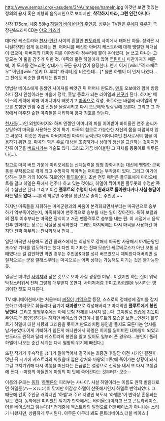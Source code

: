 http://www.sempai.org/~asudem/3NA/Images/hameln.jpg
이것만 보면 멋있는 정의의 용사 혹은 미형의 음유시인으로 보이지만, '''착각하지 마라, 그런 인간 아니다'''

신장 175cm, 체중 58kg
[[하멜의 바이올린]]의 [[주인공]]. 성우는 TV판은 [[우에다 유우지]] 극장판&드라마CD는 [[야오 카즈키]]

대마왕 케스트라와 [[천사]]-[[인간]] 사이의 혼혈인 [[판도라]]의 사이에서 태어난 아들. 성격은 시니컬하지만 쉽게 동요되는 편. 
어머니를 배신한 아버지 케스트라에 대해 맹렬한 적개심이 있으며, 아버지의 대마왕 피를 이어받아 정수리에 뿔이 돋아있다. 늘 쓰고 다니는 고깔모는 이 뿔을 감추기 위한 것. 마족의 뿔은 하멜에게 있어 [[역린]]이나 마찬가지기 때문에, 이 모자를 건드리면 상대가 누구든 용서 없이 응징한다. 왠지 이거  [wiki:"잭 스패로우" 어떤][wiki:"몽키 D. 루피" 캐릭터]랑 비슷한데….[* 물론 하멜이 더 먼저 나왔다...그 전에도 비슷한 클리셰는 많지만]

명법왕 베이스에게 동생인 사이져를 빼앗긴 뒤 어머니 판도라, [[멘토]] 오보에와 함께 방랑하다 잠시 안셈이라는 마을에 정착, 훗날 동료가 되는 라이엘과 [[친구]]가 된다.
하지만 베이스의 계략에 의해 어머니마저 빼앗기고 [[마족]]으로 각성, 폭주하는 바람에 라이엘의 부모를 포함한 안셈 주민 전원을 몰살시키고 다시 오보에와 방랑길에 오른다. 그리고 그 과정에서 마주친 숱한 마족들을 처리하며 용자 칭호를 얻는다.

[[천사족]](...)인 외할아버지와 하프 엔젤인 어머니의 피를 이어받아 바이올린 연주 솜씨가 상당하여 마곡을 사용하는 것이 특기. 마곡의 힘으로 가능한한 자신의 몸을 더럽히지 않고 싸운다. 이것은 가급적 아버지쪽인 마족의 능력보다 어머니쪽인 천사로서의 힘을 이용하기 위한 것. 마곡의 힘은 주로 대상을 조종하거나 상대의 정신을 교란하는 것이지만 간혹 아군을 [[버프]]시키는 기술도 있다. 그리고 가끔 바이올린 그 자체를 몽둥이로 휘두른다(…). 

참고로 마곡 버프 가운데 마리오네트는 신체능력을 엄청 강화시키는 대신에 맹렬한 근육통을 부작용으로 겪게 되고 수명까지 깍아먹는 어이없는 부작용이 있다. 그리고 여기에 당하는 것은 거의 100% 히로인인 [[플루트]]이다. 초반 전투 패턴은 플루트에게 마리오네트를 걸고 하멜은 뒤에서 연주나 하고 있는 것이라, 하멜이 깍아버린 플루웃의 수명만 족히 수십년은 된다.그리고 이건 '''플루트의 수명이 다시 원래대로 돌아왔다거나 사실 농담이라는 말도 없다.'''~~본격 히로인 수명을 장난으로 줄이는 주인공.~~

하지만 마족들을 지휘하는 마계군왕과의 싸움이 본격화되면서부터는 마곡만으로 승부하기 역부족이었는지, 마족화하여 맨주먹으로 승부를 내는 일이 잦아진다. 특히 보컬과의 전투 이후부터는 마곡은 장식이고 거진 맨몸격투로 승부를 내는 편. 이 시점에서 음악 전투 만화라는 장르는 사실상 장식화했다. 그래도 마지막에는 다시 마곡을 사용하긴 하지만 진짜 마무리는 천사화해서 펀치...

일단 마곡만 사용해도 인간 클래스에서는 최상위로 강해서 마곡만 사용해서 마계군왕인 초수왕 기타를 압도하기는 했다.다만 이 기타는 진짜 모습인 케르베로스가 아닌 보통 상태였다는 걸 감안하면 막권 경우는 주인공&더블 성녀 버프였으니 제외한다쳐버리면 실질적으로는 군왕 클래스부터는 마곡으로는 어찌 상대는 가능해도 이기는 것은 불가능한듯.

얼굴은 미녀인 [[사이져]]와 닮은 것으로 보아 사실 굉장한 미남...이겠지만 하는 짓이 워낙 막장스러워서 전혀 그렇게 대우받지 못한다. 사이져처럼 꾸미고 [[라이엘]]을 낚시하는 영 괴이한 짓도 저지른다.

TV 애니메이션에서는 처음부터 [[찌질이]] [[기믹]]으로 등장, 스스로의 정체성에 갈피를 잡지 못하고 여러모로 휘둘리다 급기야 '''대마왕'''으로 각성해버리고 마지막엔 '''플루트에게 봉인당한다.''' 그리고 평행우주에선 아예 모험 자체를 나서지 않는다. 그야말로 [[안습]]에 [[지못미]] 주인공.[* 봉인당하기는 하지만 베이스의 언급이나 플루트의 모습을 보면...언젠가 플루트가 하멜에 대한 사랑과 그리움을 못이겨 판도라처럼 봉인을 풀지도 모른다는 암시를 남겨놓았다.이게 기뻐하기 힘든게 애니판에서 하멜은 이지를 잃어버린 대마왕이 되었고 판도라도 원작과 달리 케스트라의 봉인을 알고 있어도 일부러 푼 경우라....봉인이 풀려 하멜이 나오는 순간 세계는 다시 멸망의 위기에 빠진다.]

또한 작가가 후속작을 냈다가 말아먹어서 결국에는 최종권 후일담 이전 시기인 결전후 몇년 뒤 시기에 케스트라와 싸웠을때 입은 상처와 마왕의 피탓에 죽어가는 상황이 돼서 그걸 고치기위해 다시 여행을 떠난다는 뜬금없는 설정으로 신작을 내서 또 다시 고생길에 든다.--마왕의 아들인데 마왕의 피 탓에 죽어간다는 것부터가 모순--

이름의 유래는 [[동화]] '[[하멜른]]의 피리부는 사나이'. 사실 하멜이라는 이름도 원작 발음대로면 하멜룬(ハーメルン)이 맞지만 어감상 하멜이 산뜻해서인지 하멜로 번역되었다. 그 때문에 간혹 주인공 캐릭터인 '하멜'과 주요 지명인 북도시 '하멜룬'이 번역상 혼동되는 일도 있다. 동화에선 피리였던 악기가 만화에서는 바이올린(이라고 쓰고 콘트라베이스,더블 베이스라고 읽는다)[* 전개중에 엑스트라의 발언으로 더블베이스가 아니냐는 소리가 나왔지만, 상큼하게 무시된다. 아무튼 아무리 봐도 콘트라베이스,더블 베이스.]

